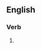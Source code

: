 ==English==

===Verb===
{{head|en|present participle}}

# {{present participle of|unsphere|lang=en|nocat=1}}